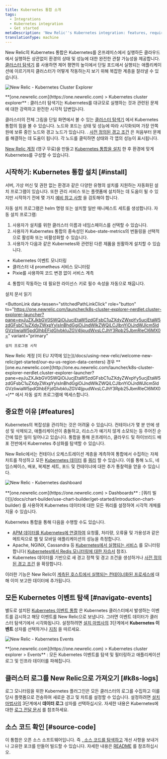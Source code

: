 ```yaml
---
title: Kubernetes 통합 소개
tags:
  - Integrations
  - Kubernetes integration
  - Get started
metaDescription: 'New Relic''s Kubernetes integration: features, requirements, and getting started.'
translationType: machine
---
```





New Relic의 Kubernetes 통합은 Kubernetes를 온프레미스에서 실행하든 클라우드에서 실행하든 상관없이 환경의 상태 및 성능에 대한 완전한 관찰 가능성을 제공합니다. [클러스터 탐색기](/docs/integrations/kubernetes-integration/cluster-explorer/kubernetes-cluster-explorer) 를 사용하면 제어 평면의 높이에서 단일 포드에서 실행되는 애플리케이션에 이르기까지 클러스터가 어떻게 작동하는지 보기 위해 복잡한 계층을 잘라낼 수 있습니다.

<img
  title="2020-04-28 17.26.02.gif"
  alt="New Relic - Kubernetes Cluster Explorer"
  src={img0NewRelicOneKubernetesClusterExplorer}
/>

<figcaption>
  **[one.newrelic.com](https://one.newrelic.com) > Kubernetes cluster explorer** : 클러스터 탐색기는 Kubernetes를 대규모로 실행하는 것과 관련된 문제에 대한 강력하고 완전한 시각적 답변입니다.
</figcaption>

클러스터의 전체 그림을 단일 화면에서 볼 수 있는 [클러스터 탐색기](/docs/integrations/kubernetes-integration/cluster-explorer/kubernetes-cluster-explorer) 에서 Kubernetes 통합의 힘을 볼 수 있습니다. 노드와 포드는 상태 및 성능에 따라 시각화되며 가장 안쪽 원에 보류 중인 노드와 경고 노드가 있습니다. . [사전 정의된 경고 조건](/docs/integrations/kubernetes-integration/kubernetes-events/kubernetes-integration-predefined-alert-policy) 은 처음부터 문제를 해결하는 데 도움이 됩니다. 각 노드를 클릭하면 상태와 각 앱의 성능이 표시됩니다.

[New Relic 계정](https://newrelic.com/signup) (영구 무료)을 만들고 [Kubernetes 통합을 설치](/docs/kubernetes-pixie/kubernetes-integration/installation/kubernetes-integration-install-configure/) 한 후 환경에 맞게 Kubernetes를 구성할 수 있습니다.

## 시작하기: Kubernetes 통합 설치 [#install]

서버, 가상 머신 및 권한 없는 환경과 같은 다양한 유형의 설치를 지원하는 자동화된 설치 프로그램이 있습니다. 또한 관리 서비스 또는 플랫폼에 설치하는 데 도움이 될 수 있지만 시작하기 전에 몇 가지 [예비 참고 사항](/docs/integrations/kubernetes-integration/installation/kubernetes-installation-configuration#cloud-platforms) 을 검토해야 합니다.

자동 설치 프로그램은 helm 명령 또는 설치할 일반 매니페스트 세트를 생성합니다. 자동 설치 프로그램:

1. 사용자가 설치를 위한 클러스터 이름과 네임스페이스를 선택할 수 있습니다.
2. 사용자가 Kubernetes 통합의 종속성인 Kube-state-metrics의 번들링을 선택적으로 활성화 또는 비활성화할 수 있습니다.
3. 사용자가 다음과 같은 Kubernetes와 관련된 다른 제품을 원활하게 설치할 수 있습니다.

* Kubernetes 이벤트 모니터링
* 클러스터 내 prometheus 서비스 모니터링
* Pixie를 사용하여 코드 변경 없이 서비스 계측

4. 통합이 작동하는 데 필요한 라이선스 키로 필수 속성을 자동으로 채웁니다.

<ButtonGroup>
  <ButtonLink
    role="button"
    to="/docs/integrations/kubernetes-integration/installation/kubernetes-integration-install-configure"
    variant="link"
  >
    설치 문서 읽기
  </ButtonLink>

  <ButtonLink
    data-tessen="stitchedPathLinkClick"
    role="button"
    to="https://one.newrelic.com/launcher/k8s-cluster-explorer-nerdlet.cluster-explorer-launcher?pane=eyJuZXJkbGV0SWQiOiJucjEtaW5zdGFsbC1uZXdyZWxpYy5ucjEtaW5zdGFsbC1uZXdyZWxpYyIsInBhdGgiOiJndWlkZWQiLCJlbnYiOiJrdWJlcm5ldGVzIiwiaW5pdGlhbEFjdGlvbkluZGV4IjpudWxsLCJhY3Rpb25JbmRleCI6MX0="
    variant="primary"
  >
    설치 프로그램 시작
  </ButtonLink>
</ButtonGroup>

<Callout variant="tip">
  New Relic 계정 [이 EU 지역에 있는](/docs/using-new-relic/welcome-new-relic/get-started/our-eu-us-region-data-centers) 경우 **[one.eu.newrelic.com](http://one.eu.newrelic.com/launcher/k8s-cluster-explorer-nerdlet.cluster-explorer-launcher?pane=eyJuZXJkbGV0SWQiOiJucjEtaW5zdGFsbC1uZXdyZWxpYy5ucjEtaW5zdGFsbC1uZXdyZWxpYyIsInBhdGgiOiJndWlkZWQiLCJlbnYiOiJrdWJlcm5ldGVzIiwiaW5pdGlhbEFjdGlvbkluZGV4IjpudWxsLCJhY3Rpb25JbmRleCI6MX0=)** 에서 자동 설치 프로그램에 액세스합니다.
</Callout>

## 중요한 이유 [#features]

Kubernetes의 복잡성을 관리하는 것은 어려울 수 있습니다. 컨테이너가 몇 분 만에 생성 및 삭제되고, 애플리케이션이 충돌하고, 리소스가 예기치 않게 소모되는 등 주어진 순간에 많은 일이 일어나고 있습니다. 통합을 통해 온프레미스, 클라우드 및 하이브리드 배포 전반에서 Kubernetes 추상화를 탐색할 수 있습니다.

New Relic에서는 컨테이너 오케스트레이션 계층을 계측하여 통합에서 수집하는 자체 차트를 작성하고 모든 [Kubernetes 데이터](/docs/integrations/kubernetes-integration/understand-use-data/find-use-your-kubernetes-data) 를 [쿼리](/docs/using-new-relic/data/understand-data/query-new-relic-data) 할 수 있습니다. 이를 통해 노드, 네임스페이스, 배포, 복제본 세트, 포드 및 컨테이너에 대한 추가 통찰력을 얻을 수 있습니다.

<img
  title="2020-04-28 17.33.47.gif"
  alt="New Relic - Kubernetes dashboard"
  src={img1NewRelicOneKubernetesDashboard}
/>

<figcaption>
  **[one.newrelic.com](https://one.newrelic.com) > Dashboards** : [쿼리 빌더](/docs/chart-builder/use-chart-builder/get-started/introduction-chart-builder) 를 사용하여 Kubernetes 데이터에 대한 모든 쿼리를 설정하여 시각적 개체를 지울 수 있습니다.
</figcaption>

Kubernetes 통합을 통해 다음을 수행할 수도 있습니다.

* [APM 데이터를 Kubernetes에 연결하여](/docs/integrations/kubernetes-integration/link-your-applications/link-your-applications-kubernetes) 요청률, 처리량, 오류율 및 가용성과 같은 메트릭으로 웹 및 모바일 애플리케이션의 성능을 측정합니다.
* Apache, NGINX, Cassandra 등 [Kubernetes에서 실행되는 서비스](/docs/integrations/kubernetes-integration/link-apps-services/monitor-services-running-kubernetes) 를 모니터링합니다( [Kubernetes에서 Redis 모니터링에 대한 자습서](/docs/integrations/kubernetes-integration/link-apps-services/tutorial-monitor-redis-running-kubernetes) 참조).
* Kubernetes 데이터를 기반으로 새 경고 정책 및 경고 조건을 생성하거나 [사전 정의된 경고 조건](/docs/integrations/kubernetes-integration/kubernetes-events/kubernetes-integration-predefined-alert-policy) 을 확장합니다.

이러한 기능은 New Relic이 [계측된 호스트에서 실행되는 컨테이너화된 프로세스에](/docs/infrastructure/new-relic-infrastructure/data-instrumentation/docker-instrumentation-infrastructure) 대해 이미 보고한 데이터에 추가됩니다.

## 모든 Kubernetes 이벤트 탐색 [#navigate-events]

별도로 설치된 [Kubernetes 이벤트 통합](/docs/integrations/kubernetes-integration/kubernetes-events/install-kubernetes-events-integration) 은 Kubernetes 클러스터에서 발생하는 이벤트를 감시하고 해당 이벤트를 New Relic으로 보냅니다. 그러면 이벤트 데이터가 클러스터 탐색기에서 시각화됩니다. 설정하려면 [설치 마법사의](/docs/integrations/kubernetes-integration/installation/kubernetes-installation-configuration#install-wizard) 3단계에서 **Kubernetes 이벤트** 상자를 선택하거나 [지침](/docs/integrations/kubernetes-integration/kubernetes-events/install-kubernetes-events-integration#install) 을 따르세요.

<img
  title="2020-04-28 17.40.27.gif"
  alt="New Relic - Kubernetes Events"
  src={img2NewRelicOneKubernetesEvents}
/>

<figcaption>
  **[one.newrelic.com](https://one.newrelic.com) > Kubernetes cluster explorer > Events** : 모든 Kubernetes 이벤트를 탐색 및 필터링하고 애플리케이션 로그 및 인프라 데이터를 파헤칩니다.
</figcaption>

## 클러스터 로그를 New Relic으로 가져오기 [#k8s-logs]

로그 모니터링을 위한 Kubernetes 플러그인은 모든 클러스터의 로그를 수집하고 이를 당사 플랫폼으로 전송하여 새로운 경고 및 차트를 설정할 수 있습니다. 설정하려면 [설치 마법사의](/docs/integrations/kubernetes-integration/installation/kubernetes-installation-configuration#install-wizard) 3단계에서 **데이터 로그** 상자를 선택하십시오. 자세한 내용은 Kubernetes에 대한 [로그 전달 문서](/docs/logs/forward-logs/kubernetes-plugin-log-forwarding/) 를 참조하세요.

## 소스 코드 확인 [#source-code]

이 통합은 오픈 소스 소프트웨어입니다. 즉 [, 소스 코드를 탐색하고](https://github.com/newrelic/nri-kubernetes) 개선 사항을 보내거나 고유한 포크를 만들어 빌드할 수 있습니다. 자세한 내용은 [README](https://github.com/newrelic/nri-kubernetes/blob/main/README.md) 를 참조하십시오.